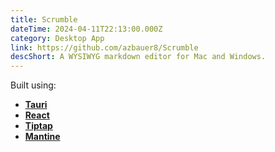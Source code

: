 ```yaml
---
title: Scrumble
dateTime: 2024-04-11T22:13:00.000Z
category: Desktop App
link: https://github.com/azbauer8/Scrumble
descShort: A WYSIWYG markdown editor for Mac and Windows.
---
```

Built using:
- [**Tauri**](https://tauri.app/)
- [**React**](https://react.dev/)
- [**Tiptap**](https://tiptap.dev/)
- [**Mantine**](https://mantine.dev/)
